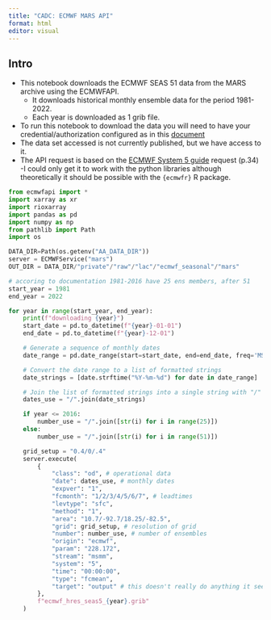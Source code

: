 ```yaml
---
title: "CADC: ECMWF MARS API"
format: html
editor: visual
---
```


## Intro

-   This notebook downloads the ECMWF SEAS 51 data from the MARS archive using the ECMWFAPI.
    -   It downloads historical monthly ensemble data for the period 1981-2022.
    -   Each year is downloaded as 1 grib file.
-   To run this notebook to download the data you will need to have your credential/authorization configured as in this [document](https://confluence.ecmwf.int/display/WEBAPI/Access+MARS)
-   The data set accessed is not currently published, but we have access to it.
-   The API request is based on the [ECMWF System 5 guide](https://www.ecmwf.int/sites/default/files/medialibrary/2017-10/System5_guide.pdf) request (p.34) -I could only get it to work with the python libraries although theoretically it should be possible with the `{ecmwfr}` R package.

```python
from ecmwfapi import *
import xarray as xr
import rioxarray
import pandas as pd
import numpy as np
from pathlib import Path
import os 

DATA_DIR=Path(os.getenv("AA_DATA_DIR"))
server = ECMWFService("mars")
OUT_DIR = DATA_DIR/"private"/"raw"/"lac"/"ecmwf_seasonal"/"mars"
```

```python
# accoring to documentation 1981-2016 have 25 ens members, after 51
start_year = 1981
end_year = 2022

for year in range(start_year, end_year):
    print(f"downloading {year}")
    start_date = pd.to_datetime(f"{year}-01-01")
    end_date = pd.to_datetime(f"{year}-12-01")

    # Generate a sequence of monthly dates
    date_range = pd.date_range(start=start_date, end=end_date, freq='MS')

    # Convert the date range to a list of formatted strings
    date_strings = [date.strftime("%Y-%m-%d") for date in date_range]

    # Join the list of formatted strings into a single string with "/"
    dates_use = "/".join(date_strings)

    if year <= 2016:
        number_use = "/".join([str(i) for i in range(25)])
    else:
        number_use = "/".join([str(i) for i in range(51)])

    grid_setup = "0.4/0/.4"
    server.execute(
        {
            "class": "od", # operational data
            "date": dates_use, # monthly dates
            "expver": "1",
            "fcmonth": "1/2/3/4/5/6/7", # leadtimes
            "levtype": "sfc",
            "method": "1",
            "area": "10.7/-92.7/18.25/-82.5",
            "grid": grid_setup, # resolution of grid
            "number": number_use, # number of ensembles
            "origin": "ecmwf",
            "param": "228.172",
            "stream": "msmm",
            "system": "5",
            "time": "00:00:00",
            "type": "fcmean",
            "target": "output" # this doesn't really do anything it seems
        },
        f"ecmwf_hres_seas5_{year}.grib"
    )
```